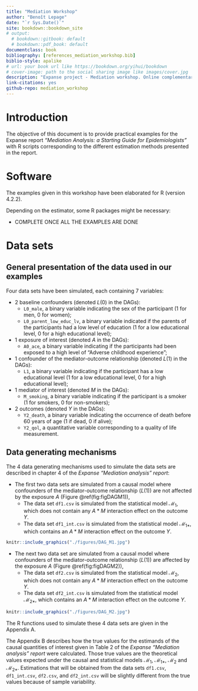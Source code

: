 ```yaml
--- 
title: "Mediation Workshop"
author: "Benoît Lepage"
date: "`r Sys.Date()`"
site: bookdown::bookdown_site
# output: 
  # bookdown::gitbook: default
  # bookdown::pdf_book: default
documentclass: book
bibliography: [references_mediation_workshop.bib]
biblio-style: apalike
# url: your book url like https://bookdown.org/yihui/bookdown
# cover-image: path to the social sharing image like images/cover.jpg
description: "Expanse project - Mediation workshop. Online complementary document with practical examples in R."
link-citations: yes
github-repo: mediation_workshop
---
```


# Introduction

The objective of this document is to provide practical examples for the Expanse report _"Mediation Analysis: a Starting Guide for Epidemiologists"_ with R scripts corresponding to the different estimation methods presented in the report.

# Software 
The examples given in this workshop have been elaborated for R (version 4.2.2).

Depending on the estimator, some R packages might be necessary:

- COMPLETE ONCE ALL THE EXAMPLES ARE DONE

# Data sets
## General presentation of the data used in our examples
Four data sets have been simulated, each containing 7 variables:

- 2 baseline confounders (denoted $L(0)$ in the DAGs):
    - `L0_male`, a binary variable indicating the sex of the participant (1 for men, 0 for women);
    - `L0_parent_low_educ_lv`, a binary variable indicated if the parents of the participants had a low level of education (1 for a low educational level, 0 for a high educational level);
- 1 exposure of interest (denoted $A$ in the DAGs):
    - `A0_ace`, a binary variable indicating if the participants had been exposed to a high level of "Adverse childhood experience";
- 1 confounder of the mediator-outcome relationship (denoted $L(1)$ in the DAGs):
    - `L1`, a binary variable indicating if the participant has a low educational level (1 for a low educational level, 0 for a high educational level);
- 1 mediator of interest (denoted $M$ in the DAGs):
    - `M_smoking`, a binary variable indicating if the participant is a smoker (1 for smokers, 0 for non-smokers);
- 2 outcomes (denoted $Y$ in the DAGs):
    - `Y2_death`, a binary variable indicating the occurrence of death before 60 years of age (1 if dead, 0 if alive);
    - `Y2_qol`, a quantitative variable corresponding to a quality of life measurement.

## Data generating mechanisms
The 4 data generating mechanisms used to simulate the data sets are described in chapter 4 of the _Expanse "Mediation analysis" report_:

- The first two data sets are simulated from a causal model where confounders of the mediator-outcome relationship ($L(1)$) are not affected by the exposure $A$ (Figure \@ref(fig:figDAGM1)),
    - The data set `df1.csv` is simulated from the statistical model $\mathcal{M}_1$, which does not contain any $A \ast M$ interaction effect on the outcome $Y$.
    - The data set `df1_int.csv` is simulated from the statistical model $\mathcal{M}_{1 \ast}$, which contains an $A \ast M$ interaction effect on the outcome $Y$.

```r
knitr::include_graphics("./figures/DAG_M1.jpg")    
```

- The next two data set are simulated from a causal model where confounders of the mediator-outcome relationship ($L(1)$) are affected by the exposure $A$ (Figure \@ref(fig:figDAGM2)),
    - The data set `df2.csv` is simulated from the statistical model $\mathcal{M}_2$, which does not contain any $A \ast M$ interaction effect on the outcome $Y$.
    - The data set `df2_int.csv` is simulated from the statistical model $\mathcal{M}_{2 \ast}$, which contains an $A \ast M$ interaction effect on the outcome $Y$.
    
```r
knitr::include_graphics("./figures/DAG_M2.jpg")    
```

The R functions used to simulate these 4 data sets are given in the Appendix A.

The Appendix B describes how the true values for the estimands of the causal quantities of interest given in Table 2 of the _Expanse "Mediation analysis" report_ were calculated. Those true values are the theoretical values expected under the causal and statistical models $\mathcal{M}_1$, $\mathcal{M}_{1 \ast}$, $\mathcal{M}_2$ and $\mathcal{M}_{2 \ast}$. Estimations that will be obtained from the data sets `df1.csv`, `df1_int.csv`, `df2.csv`, and `df2_int.csv` will be slightly different from the true values because of sample variability.

